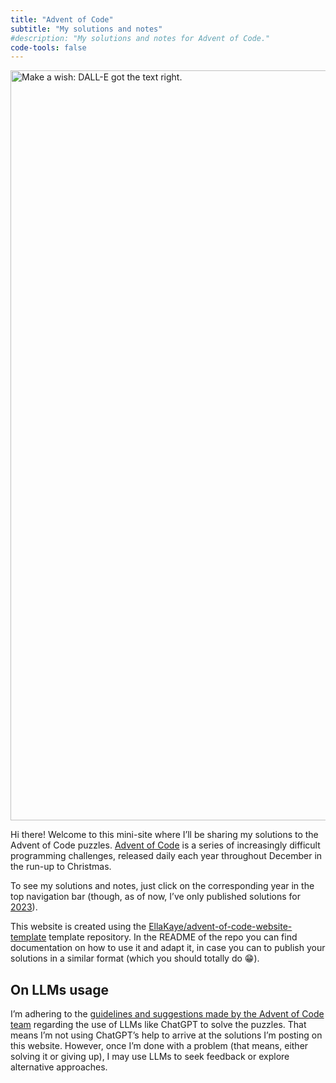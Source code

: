```yaml
---
title: "Advent of Code"
subtitle: "My solutions and notes"
#description: "My solutions and notes for Advent of Code."
code-tools: false
---
```


![](images/advent.webp "Make a wish: DALL-E got the text right."){fig-align="center" width="1200"}

Hi there! Welcome to this mini-site where I'll be sharing my solutions to the Advent of Code puzzles. [Advent of Code](https://adventofcode.com) is a series of increasingly difficult programming challenges, released daily each year throughout December in the run-up to Christmas.

To see my solutions and notes, just click on the corresponding year in the top navigation bar (though, as of now, I've only published solutions for [2023](/2023.html)).

This website is created using the [EllaKaye/advent-of-code-website-template](https://github.com/EllaKaye/advent-of-code-website-template) template repository. In the README of the repo you can find documentation on how to use it and adapt it, in case you can to publish your solutions in a similar format (which you should totally do 😁).

## On LLMs usage

I'm adhering to the [guidelines and suggestions made by the Advent of Code team](https://adventofcode.com/2023/about#:~:text=Can%20I%20use,programming%20for%20you.) regarding the use of LLMs like ChatGPT to solve the puzzles. That means I'm not using ChatGPT's help to arrive at the solutions I'm posting on this website. However, once I'm done with a problem (that means, either solving it or giving up), I may use LLMs to seek feedback or explore alternative approaches.